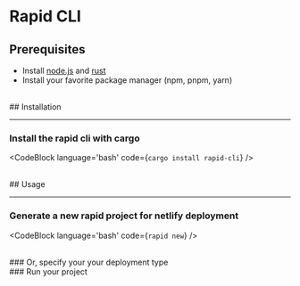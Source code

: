 
# Rapid CLI

## Prerequisites

-   Install [node.js](https://nodejs.org/en) and [rust](https://www.rust-lang.org/)
-   Install your favorite package manager (npm, pnpm, yarn)

<br />
## Installation
<hr />

### Install the rapid cli with cargo

<CodeBlock language='bash' code={`cargo install rapid-cli`} />

<br />
## Usage
<hr />

### Generate a new rapid project for netlify deployment

<CodeBlock language='bash' code={`rapid new`} />

<br />
### Or, specify your your deployment type
<CodeBlock language='bash' code={`Coming soon...`} />

<br />
### Run your project
<CodeBlock language='bash' code={`rapid run`} />
